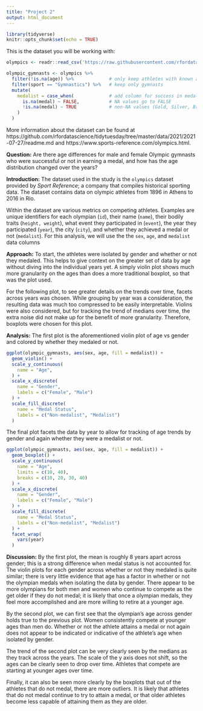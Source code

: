 ```yaml
---
title: "Project 2"
output: html_document
---
```


```r
library(tidyverse)
knitr::opts_chunk$set(echo = TRUE)
```

This is the dataset you will be working with:
```r
olympics <- readr::read_csv('https://raw.githubusercontent.com/rfordatascience/tidytuesday/master/data/2021/2021-07-27/olympics.csv')

olympic_gymnasts <- olympics %>% 
  filter(!is.na(age)) %>%             # only keep athletes with known age
  filter(sport == "Gymnastics") %>%   # keep only gymnasts
  mutate(
    medalist = case_when(             # add column for success in medaling
      is.na(medal) ~ FALSE,           # NA values go to FALSE
      !is.na(medal) ~ TRUE            # non-NA values (Gold, Silver, Bronze) go to TRUE
    )
  )

```

More information about the dataset can be found at https://github.com/rfordatascience/tidytuesday/tree/master/data/2021/2021-07-27/readme.md and https://www.sports-reference.com/olympics.html.

**Question:** Are there age differences for male and female Olympic gymnasts who were successful or not in earning a medal, and how has the age distribution changed over the years?

**Introduction:** The dataset used in the study is the `olympics` dataset provided by _Sport Reference_; a company that compiles historical sporting data. The dataset contains data on olympic athletes from 1896 in Athens to 2016 in Rio.

Within the dataset are various metrics on competing athletes. Examples are unique identifiers for each olympian (`id`), their name (`name`), their bodily traits (`height, weight`), what event they participated in (`event`), the year they participated (`year`), the city (`city`), and whether they achieved a medal or not (`medalist`). For this analysis, we will use the the `sex`, `age`, and `medalist` data columns

**Approach:** To start, the athletes were isolated by gender and whether or not they medaled. This helps to give context on the greater set of data by age without diving into the individual years yet. A simply violin plot shows much more granularity on the ages than does a more traditional boxplot, so that was the plot used.

For the following plot, to see greater details on the trends over time, facets across years was chosen. While grouping by year was a consideration, the resulting data was much too compressed to be easily interpretable. Violins were also considered, but for tracking the trend of medians over time, the extra noise did not make up for the benefit of more granularity. Therefore, boxplots were chosen for this plot.

**Analysis:** The first plot is the aforementioned violin plot of age vs gender and colored by whether they medaled or not.

```r

ggplot(olympic_gymnasts, aes(sex, age, fill = medalist)) +
  geom_violin() +
  scale_y_continuous(
    name = "Age",
  ) +
  scale_x_discrete(
    name = "Gender",
    labels = c("Female", "Male")
  ) +
  scale_fill_discrete(
    name = "Medal Status",
    labels = c("Non-medalist", "Medalist")
  )

```

The final plot facets the data by year to allow for tracking of age trends by gender and again whether they were a medalist or not.

```r

ggplot(olympic_gymnasts, aes(sex, age, fill = medalist)) +
  geom_boxplot() +
  scale_y_continuous(
    name = "Age",
    limits = c(10, 40),
    breaks = c(10, 20, 30, 40)
  ) +
  scale_x_discrete(
    name = "Gender",
    labels = c("Female", "Male")
  ) +
  scale_fill_discrete(
    name = "Medal Status",
    labels = c("Non-medalist", "Medalist")
  ) +
  facet_wrap(
    vars(year)
  )

```

**Discussion:** By the first plot, the mean is roughly 8 years apart across gender; this is a strong difference when medal status is not accounted for. The violin plots for each gender across whether or not they medaled is quite similar; there is very little evidence that age has a factor in whether or not the olympian medals when isolating the data by gender. There appear to be more olympians for both men and women who continue to compete as the get older if they do not medal; it is likely that once a olympian medals, they feel more accomplished and are more willing to retire at a younger age.

By the second plot, we can first see that the olympian's age across gender holds true to the previous plot. Women consistently compete at younger ages than men do. Whether or not the athlete attains a medal or not again does not appear to be indicated or indicative of the athlete's age when isolated by gender.

The trend of the second plot can be very clearly seen by the medians as they track across the years. The scale of the y axis does not shift, so the ages can be clearly seen to drop over time. Athletes that compete are starting at younger ages over time.

Finally, it can also be seen more clearly by the boxplots that out of the athletes that do not medal, there are more outliers. It is likely that athletes that do not medal continue to try to attain a medal, or that older athletes become less capable of attaining them as they are older.

